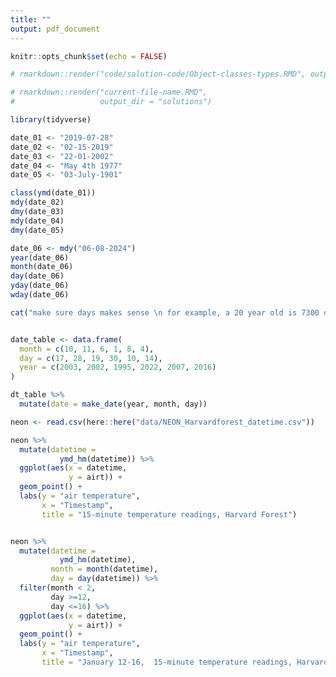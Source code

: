 ```yaml
---
title: ""
output: pdf_document
---
```


```r
knitr::opts_chunk$set(echo = FALSE)

# rmarkdown::render("code/solution-code/Object-classes-types.RMD", output_dir = "solutions")

# rmarkdown::render("current-file-name.RMD",
#                   output_dir = "solutions")

library(tidyverse)
```

```r
date_01 <- "2019-07-28"
date_02 <- "02-15-2019"
date_03 <- "22-01-2002"
date_04 <- "May 4th 1977"
date_05 <- "03-July-1901"

class(ymd(date_01))
mdy(date_02)
dmy(date_03)
mdy(date_04)
dmy(date_05)

date_06 <- mdy("06-08-2024")
year(date_06)
month(date_06)
day(date_06)
yday(date_06)
wday(date_06)

cat("make sure days makes sense \n for example, a 20 year old is 7300 days old")


date_table <- data.frame(
  month = c(10, 11, 6, 1, 8, 4),
  day = c(17, 28, 19, 30, 10, 14),
  year = c(2003, 2002, 1995, 2022, 2007, 2016)
)

dt_table %>%
  mutate(date = make_date(year, month, day))

neon <- read.csv(here::here("data/NEON_Harvardforest_datetime.csv"))

neon %>%
  mutate(datetime = 
           ymd_hm(datetime)) %>%
  ggplot(aes(x = datetime, 
             y = airt)) +
  geom_point() +
  labs(y = "air temperature",
       x = "Timestamp",
       title = "15-minute temperature readings, Harvard Forest")


neon %>%
  mutate(datetime = 
           ymd_hm(datetime),
         month = month(datetime),
         day = day(datetime)) %>%
  filter(month < 2,
         day >=12, 
         day <=16) %>%
  ggplot(aes(x = datetime, 
             y = airt)) +
  geom_point() +
  labs(y = "air temperature",
       x = "Timestamp",
       title = "January 12-16,  15-minute temperature readings, Harvard Forest")
```

